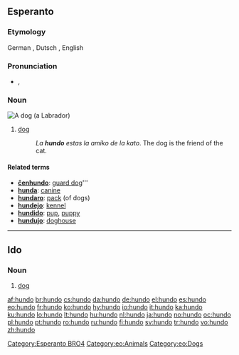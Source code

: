 ==Esperanto==

===Etymology===
German {{term|Hund}}, Dutsch {{term|hond}}, English {{term|hound}}

===Pronunciation===
* {{IPA|lang=eo|/ˈhʌndoʊ/}}, {{SAMPA|lang=eo|/"hundo/}}

===Noun===
[[Image:YellowLabradorLooking.jpg|thumb|A dog (a [[Labrador]])]]
{{eo-noun}}

# [[dog]]
#: ''La '''hundo''' estas la amiko de la kato''. The dog is the friend of the cat.

====Related terms====
* '''[[ĉenhundo]]''': [[guard dog]]'''
* '''[[hunda]]''': [[canine]]
* '''[[hundaro]]''': [[pack]] (of dogs)
* '''[[hundejo]]''': [[kennel]]
* '''[[hundido]]''': [[pup]], [[puppy]]
* '''[[hundujo]]''': [[doghouse]]

[[Category:Esperanto BRO4]]
[[Category:eo:Animals]]
[[Category:eo:Dogs]]

----

==Ido==

===Noun===
{{infl|io|noun}}

# [[dog]]

[[af:hundo]]
[[br:hundo]]
[[cs:hundo]]
[[da:hundo]]
[[de:hundo]]
[[el:hundo]]
[[es:hundo]]
[[eo:hundo]]
[[fr:hundo]]
[[ko:hundo]]
[[hy:hundo]]
[[io:hundo]]
[[it:hundo]]
[[ka:hundo]]
[[ku:hundo]]
[[lo:hundo]]
[[lt:hundo]]
[[hu:hundo]]
[[nl:hundo]]
[[ja:hundo]]
[[no:hundo]]
[[oc:hundo]]
[[pl:hundo]]
[[pt:hundo]]
[[ro:hundo]]
[[ru:hundo]]
[[fi:hundo]]
[[sv:hundo]]
[[tr:hundo]]
[[vo:hundo]]
[[zh:hundo]]